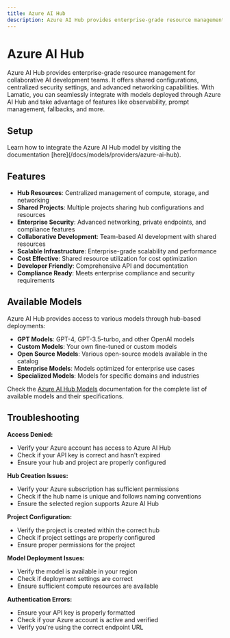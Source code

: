 ```yaml
---
title: Azure AI Hub
description: Azure AI Hub provides enterprise-grade resource management and shared configurations for collaborative AI development teams with advanced security and networking capabilities.
---
```


[Azure AI Foundry Portal]: https://ai.azure.com/
[Azure Portal]: https://portal.azure.com/
[Azure Machine Learning Guide]: https://learn.microsoft.com/en-us/azure/machine-learning/
[Azure AI Hub Guide]: https://learn.microsoft.com/en-us/azure/ai-foundry/concepts/ai-resources
[Azure AI Hub Pricing]: https://azure.microsoft.com/en-us/pricing/details/machine-learning/
[Azure AI Hub Models]: https://learn.microsoft.com/en-us/azure/ai-foundry/concepts/models

[Lamatic.ai Studio]: https://studio.lamatic.ai
[Lamatic support]: https://lamatic.ai/docs/slack


# Azure AI Hub

<IntegrationOverviw slug="azure-ai-hub" type="models" />

Azure AI Hub provides enterprise-grade resource management for collaborative AI development teams. It offers shared configurations, centralized security settings, and advanced networking capabilities. With Lamatic, you can seamlessly integrate with models deployed through Azure AI Hub and take advantage of features like observability, prompt management, fallbacks, and more.

## Setup
<Callout type="info">
Learn how to integrate the Azure AI Hub model by visiting the documentation [here](/docs/models/providers/azure-ai-hub).
</Callout>

## Features

- **Hub Resources**: Centralized management of compute, storage, and networking
- **Shared Projects**: Multiple projects sharing hub configurations and resources
- **Enterprise Security**: Advanced networking, private endpoints, and compliance features
- **Collaborative Development**: Team-based AI development with shared resources
- **Scalable Infrastructure**: Enterprise-grade scalability and performance
- **Cost Effective**: Shared resource utilization for cost optimization
- **Developer Friendly**: Comprehensive API and documentation
- **Compliance Ready**: Meets enterprise compliance and security requirements

## Available Models

Azure AI Hub provides access to various models through hub-based deployments:

- **GPT Models**: GPT-4, GPT-3.5-turbo, and other OpenAI models
- **Custom Models**: Your own fine-tuned or custom models
- **Open Source Models**: Various open-source models available in the catalog
- **Enterprise Models**: Models optimized for enterprise use cases
- **Specialized Models**: Models for specific domains and industries

Check the [Azure AI Hub Models][Azure AI Hub Models] documentation for the complete list of available models and their specifications.

## Troubleshooting

**Access Denied:**
- Verify your Azure account has access to Azure AI Hub
- Check if your API key is correct and hasn't expired
- Ensure your hub and project are properly configured

**Hub Creation Issues:**
- Verify your Azure subscription has sufficient permissions
- Check if the hub name is unique and follows naming conventions
- Ensure the selected region supports Azure AI Hub

**Project Configuration:**
- Verify the project is created within the correct hub
- Check if project settings are properly configured
- Ensure proper permissions for the project

**Model Deployment Issues:**
- Verify the model is available in your region
- Check if deployment settings are correct
- Ensure sufficient compute resources are available

**Authentication Errors:**
- Ensure your API key is properly formatted
- Check if your Azure account is active and verified
- Verify you're using the correct endpoint URL
